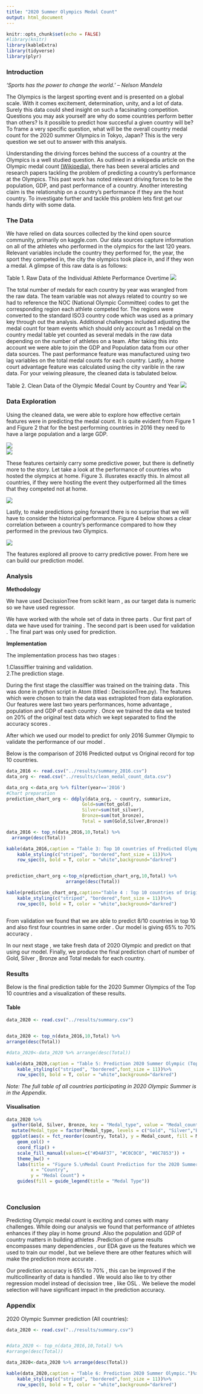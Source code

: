 ```yaml
---
title: "2020 Summer Olympics Medal Count"
output: html_document
---
```


```r
knitr::opts_chunk$set(echo = FALSE)
#library(knitr)
library(kableExtra)
library(tidyverse)
library(plyr)
```

### Introduction

_'Sports has the power to change the world.' -- Nelson Mandela_

The Olympics is the largest sporting event and is presented on a global scale. With it comes excitement, determination, unity, and a lot of data. Surely this data could shed insight on such a facsinating competition. Questions you may ask yourself are why do some countries perform better than others? Is it possible to predict how succesful a given country will be? To frame a very specific question, what will be the overall country medal count for the 2020 summer Olympics in Tokyo, Japan? This is the very question we set out to answer with this analysis.

Understanding the driving forces behind the success of a country at the Olympics is a well studied question. As outlined in a wikipedia article on the Olympic medal count [(Wikipedia)](https://en.wikipedia.org/wiki/Olympic_medal_table#Population-size,_resources-per-person_and_multivariate_prediction_models_and_ratings), there has been several articles and research papers tackling the problem of predicting a country's performance at the Olympics. This past work has noted relevant driving forces to be the population, GDP, and past performance of a country. Another interesting claim is the relationship on a country's performance if they are the host country. To investigate further and tackle this problem lets first get our hands dirty with some data.

### The Data

We have relied on data sources collected by the kind open source community, primarily on kaggle.com. Our data sources capture information on all of the athletes who performed in the olympics for the last 120 years. Relevant variables include the country they performed for, the year, the sport they competed in, the city the olympics took place in, and if they won a medal. A glimpse of this raw data is as follows:

Table 1. Raw Data of the Individual Athlete Performance Overtime
![](../imgs/dataframe1.png)

The total number of medals for each country by year was wrangled from the raw data. The team variable was not always related to country so we had to reference the NOC (National Olympic Committee) codes to get the corresponding region each athlete competed for. The regions were converted to the standard ISO3 country code which was used as a primary key through out the analysis. Additional challenges included adjusting the medal count for team events which should only account as 1 medal on the country medal table yet counted as several medals in the raw data depending on the number of athletes on a team. After taking this into account we were able to join the GDP and Population data from our other data sources. The past performance feature was manufactured using two lag variables on the total medal counts for each country. Lastly, a home court advantage feature was calculated using the city varible in the raw data. For your veiwing pleasure, the cleaned data is tabulated below.

Table 2. Clean Data of the Olympic Medal Count by Country and Year
![](../imgs/dataframe6.png)

### Data Exploration

Using the cleaned data, we were able to explore how effective certain features were in predicting the medal count. It is quite evident from Figure 1 and Figure 2 that for the best performing countries in 2016 they need to have a large population and a large GDP.

<div style="width:50%">![](../imgs/1_pop_corr.png)</div>


<div style="width:50%">![](../imgs/2_gdp_corr.png)</div>

These features certainly carry some predictive power, but there is definetly more to the story. Let take a look at the performance of countries who hosted the olympics at home. Figure 3. illusrates exactly this. In almost all countries, if they were hosting the event they outperformed all the times that they competed not at home.

<div style="width:50%">![](../imgs/3_home_adv.png)</div>

Lastly, to make predictions going forward there is no surprise that we will have to consider the historical performance. Figure 4 below shows a clear correlation between a country's performance compared to how they performed in the previous two Olympics.

<div style="width:50%">![](../imgs/4_historical_corr.png)</div>

The features explored all proove to carry predictive power. From here we can build our prediction model.

### Analysis

**Methodology**

We have used DecissionTree from scikit learn , as our target data is numeric so we have used regressor.

We have worked with the whole set of data in three parts .
Our first part of data we have used for training  .
The second part is been used for validation .
The final part was only used for prediction.

**Implementation**

The implementation process has two stages :

1.Classiffier training and validation.  
2.The prediction stage.

During the first stage the classiffier was trained on the training data . This was done in python script in Atom (titled : DecissionTree.py). The features which were chosen to train the data was extraploted from data exploration. Our features were last two years performances, home advantage , population and GDP of each country . Once we trained the data we tested on 20% of the original test data which we kept separated to find the accuracy scores .

After which we used our model to predict for only 2016 Summer Olympic to validate the performance of our model .

Below is the comparison of 2016 Predicted output vs Original record for top 10 countries.

```r


data_2016 <- read.csv("../results/summary_2016.csv")
data_org <- read.csv("../results/clean_medal_count_data.csv")

data_org <-data_org %>% filter(year=='2016')
#Chart preparation
prediction_chart_org <- ddply(data_org, ~ country, summarize,
                            Gold=sum(tot_gold),
                            Silver=sum(tot_silver),
                            Bronze=sum(tot_bronze),
                            Total = sum(Gold,Silver,Bronze))

data_2016 <- top_n(data_2016,10,Total) %>%
  arrange(desc(Total))

kable(data_2016,caption = "Table 3: Top 10 countries of Predicted Olympic 2016 (Validation)")%>%
    kable_styling(c("striped", "bordered",font_size = 11))%>%
    row_spec(0, bold = T, color = "white",background="darkred")


prediction_chart_org <-top_n(prediction_chart_org,10,Total) %>%
                      arrange(desc(Total))

kable(prediction_chart_org,caption="Table 4 : Top 10 countries of Original Olympic 2016 ")%>%
    kable_styling(c("striped", "bordered",font_size = 11))%>%
    row_spec(0, bold = T, color = "white",background="darkred")



```

From validation we found that we are able to predict 8/10 countries in top 10 and also first four countries in same order . Our model is giving 65% to 70% accuracy .

In our next stage , we take fresh data of 2020 Olympic and predict on that using our model. Finally, we produce the final prediction chart of number of Gold, Silver , Bronze and Total medals for each country.

### Results

Below is the final prediction table for the 2020 Summer Olympics of the Top 10 countries and a visualization of these results.   

#### Table
```r
data_2020 <- read.csv("../results/summary.csv")


data_2020 <- top_n(data_2016,10,Total) %>%
arrange(desc(Total))

#data_2020<-data_2020 %>% arrange(desc(Total))

kable(data_2020,caption = "Table 5: Prediction 2020 Summer Olympic (Top 10).")%>%
    kable_styling(c("striped", "bordered",font_size = 11))%>%
    row_spec(0, bold = T, color = "white",background="darkred")

```
_Note: The full table of all countries participating in 2020 Olympic Summer is in the Appendix._

#### Visualisation
```r
data_2020 %>%
  gather(Gold, Silver, Bronze, key = "Medal_type", value = "Medal_count") %>%
  mutate(Medal_type = factor(Medal_type, levels = c("Gold", "Silver","Bronze"))) %>%
  ggplot(aes(x = fct_reorder(country, Total), y = Medal_count, fill = Medal_type)) +
    geom_col() +
    coord_flip() +
    scale_fill_manual(values=c("#D4AF37", "#C0C0C0", "#8C7853")) +
    theme_bw() +
    labs(title = "Figure 5.\nMedal Count Prediction for the 2020 Summer Olympics",
         x = "Country",
         y = "Medal Count") +
    guides(fill = guide_legend(title = "Medal Type"))




```

### Conclusion

Predicting Olympic medal count is exciting and comes with many challenges. While doing our analysis we found that performance of athletes enhances if they play in home ground .Also the population and GDP of country matters in building athletes .Prediction of game results encompasses many dependencies  , our EDA gave us the features which we used to train our model , but we believe there are other features which will make the prediction more accurate .

Our prediction accuracy is 65% to 70% , this can be improved if the multicollinearity of data is handled . We would also like to try other regression model instead of decission tree , like OSL . We believe the model selection will have significant impact in the prediction accuracy.

### Appendix

2020 Olympic Summer prediction (All countries):

```r
data_2020 <- read.csv("../results/summary.csv")


#data_2020 <- top_n(data_2016,10,Total) %>%
#arrange(desc(Total))

data_2020<-data_2020 %>% arrange(desc(Total))

kable(data_2020,caption = "Table 6: Prediction 2020 Summer Olympic.")%>%
    kable_styling(c("striped", "bordered",font_size = 11))%>%
    row_spec(0, bold = T, color = "white",background="darkred")

```
